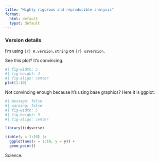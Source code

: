 ```yaml
---
title: "Highly rigorous and reproducible analysis"
format:
  html: default
  typst: default
---
```


::: {.callout-note}
### Version details

I'm using `{r} R.version.string` on `{r} osVersion`.
:::

See this plot? It's convincing.

```r
#| fig-width: 5
#| fig-height: 4
#| fig-align: center
plot(1:10)
```

Not convincing enough because it's using base graphics? Here it is ggplot:

```r
#| message: false
#| warning: false
#| fig-width: 5
#| fig-height: 3
#| fig-align: center

library(tidyverse)

tibble(y = 1:10) |> 
  ggplot(aes(x = 1:10, y = y)) +
  geom_point()
```

Science.
